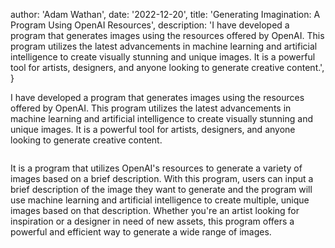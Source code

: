 
  author: 'Adam Wathan',
  date: '2022-12-20',
  title: 'Generating Imagination: A Program Using OpenAI Resources',
  description:
    'I have developed a program that generates images using the resources offered by OpenAI. This program utilizes the latest advancements in machine learning and artificial intelligence to create visually stunning and unique images. It is a powerful tool for artists, designers, and anyone looking to generate creative content.',
}


I have developed a program that generates images using the resources offered by OpenAI. This program utilizes the latest advancements in machine learning and artificial intelligence to create visually stunning and unique images. It is a powerful tool for artists, designers, and anyone looking to generate creative content.

<Image src={imageGenDesing} alt="" />

It is a program that utilizes OpenAI's resources to generate a variety of images based on a brief description. With this program, users can input a brief description of the image they want to generate and the program will use machine learning and artificial intelligence to create multiple, unique images based on that description. Whether you're an artist looking for inspiration or a designer in need of new assets, this program offers a powerful and efficient way to generate a wide range of images.
